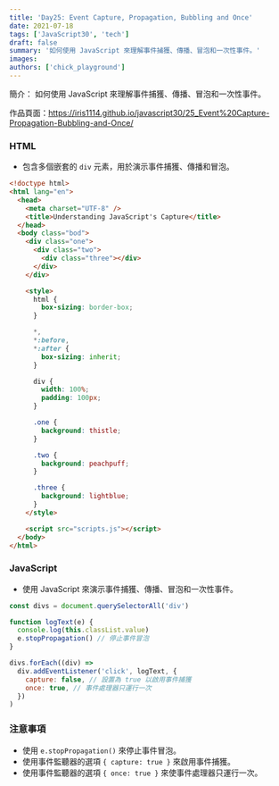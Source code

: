 ```yaml
---
title: 'Day25: Event Capture, Propagation, Bubbling and Once'
date: 2021-07-18
tags: ['JavaScript30', 'tech']
draft: false
summary: '如何使用 JavaScript 來理解事件捕獲、傳播、冒泡和一次性事件。'
images:
authors: ['chick_playground']
---
```


簡介： 如何使用 JavaScript 來理解事件捕獲、傳播、冒泡和一次性事件。

作品頁面：https://iris1114.github.io/javascript30/25_Event%20Capture-Propagation-Bubbling-and-Once/

### HTML

- 包含多個嵌套的 `div` 元素，用於演示事件捕獲、傳播和冒泡。

```html
<!doctype html>
<html lang="en">
  <head>
    <meta charset="UTF-8" />
    <title>Understanding JavaScript's Capture</title>
  </head>
  <body class="bod">
    <div class="one">
      <div class="two">
        <div class="three"></div>
      </div>
    </div>

    <style>
      html {
        box-sizing: border-box;
      }

      *,
      *:before,
      *:after {
        box-sizing: inherit;
      }

      div {
        width: 100%;
        padding: 100px;
      }

      .one {
        background: thistle;
      }

      .two {
        background: peachpuff;
      }

      .three {
        background: lightblue;
      }
    </style>

    <script src="scripts.js"></script>
  </body>
</html>
```

### JavaScript

- 使用 JavaScript 來演示事件捕獲、傳播、冒泡和一次性事件。

```javascript
const divs = document.querySelectorAll('div')

function logText(e) {
  console.log(this.classList.value)
  e.stopPropagation() // 停止事件冒泡
}

divs.forEach((div) =>
  div.addEventListener('click', logText, {
    capture: false, // 設置為 true 以啟用事件捕獲
    once: true, // 事件處理器只運行一次
  })
)
```

### 注意事項

- 使用 `e.stopPropagation()` 來停止事件冒泡。
- 使用事件監聽器的選項 `{ capture: true }` 來啟用事件捕獲。
- 使用事件監聽器的選項 `{ once: true }` 來使事件處理器只運行一次。
